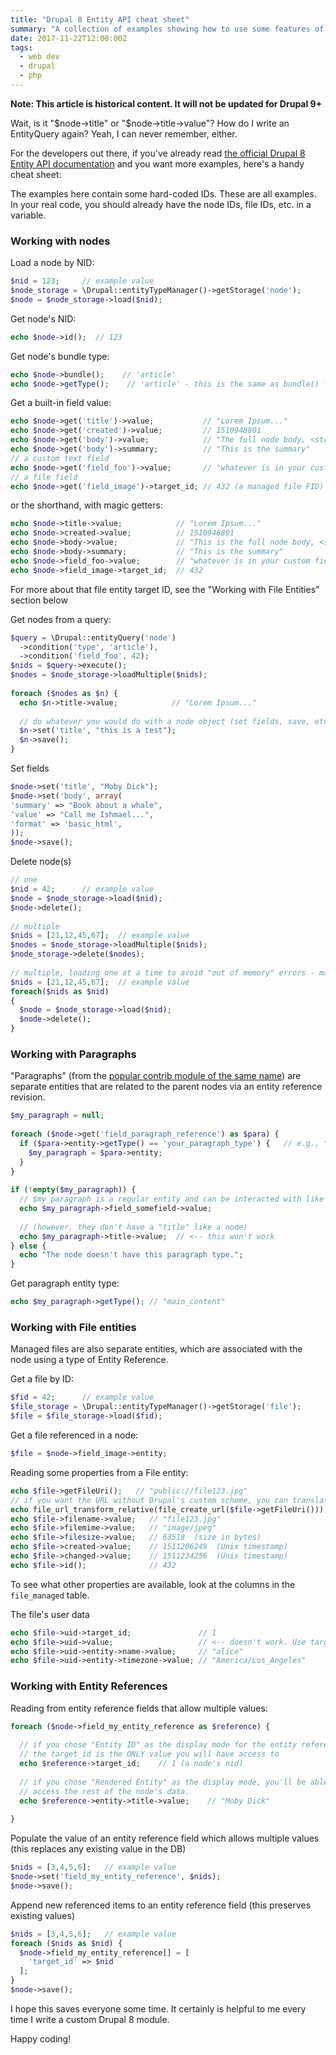 ```yaml
---
title: "Drupal 8 Entity API cheat sheet"
summary: "A collection of examples showing how to use some features of the Drupal 8 Entity API."
date: 2017-11-22T12:00:00Z
tags:
  - web dev
  - drupal
  - php
---
```


**Note: This article is historical content. It will not be updated for Drupal 9+**

Wait, is it "$node->title" or "$node->title->value"? How do I write an EntityQuery again? Yeah, I can never remember, either.

For the developers out there, if you've already read [the official Drupal 8 Entity API documentation](https://www.drupal.org/docs/8/api/entity-api/working-with-the-entity-api) and you want more examples, here's a handy cheat sheet:

The examples here contain some hard-coded IDs. These are all examples. In your real code, you should already have the node IDs, file IDs, etc. in a variable.

### Working with nodes

Load a node by NID:

```php
$nid = 123;     // example value
$node_storage = \Drupal::entityTypeManager()->getStorage('node');
$node = $node_storage->load($nid);
```

Get node's NID:

```php
echo $node->id();  // 123
```

Get node's bundle type:

```php
echo $node->bundle();    // 'article'
echo $node->getType();    // 'article' - this is the same as bundle() for most entities, but doesn't work for all entity types
```

Get a built-in field value:

```php
echo $node->get('title')->value;           // "Lorem Ipsum..."
echo $node->get('created')->value;         // 1510948801
echo $node->get('body')->value;            // "The full node body, <strong>with HTML</strong>"
echo $node->get('body')->summary;          // "This is the summary"
// a custom text field
echo $node->get('field_foo')->value;       // "whatever is in your custom field"
// a file field
echo $node->get('field_image')->target_id; // 432 (a managed file FID)
```

or the shorthand, with magic getters:

```php
echo $node->title->value;            // "Lorem Ipsum..."
echo $node->created->value;          // 1510948801
echo $node->body->value;             // "This is the full node body, <strong>with HTML</strong>"
echo $node->body->summary;           // "This is the summary"
echo $node->field_foo->value;        // "whatever is in your custom field"
echo $node->field_image->target_id;  // 432
```

For more about that file entity target ID, see the "Working with File Entities" section below

Get nodes from a query:

```php
$query = \Drupal::entityQuery('node')
  ->condition('type', 'article'),
  ->condition('field_foo', 42);
$nids = $query->execute();
$nodes = $node_storage->loadMultiple($nids);
 
foreach ($nodes as $n) {
  echo $n->title->value;            // "Lorem Ipsum..."
 
  // do whatever you would do with a node object (set fields, save, etc.)
  $n->set('title', "this is a test");
  $n->save();
}
```

Set fields

```php
$node->set('title', "Moby Dick");
$node->set('body', array(
'summary' => "Book about a whale",
'value' => "Call me Ishmael...",
'format' => 'basic_html',
));
$node->save();
```

Delete node(s)

```php
// one
$nid = 42;      // example value
$node = $node_storage->load($nid);
$node->delete();
 
// multiple
$nids = [21,12,45,67];  // example value
$nodes = $node_storage->loadMultiple($nids);
$node_storage->delete($nodes);
 
// multiple, loading one at a time to avoid "out of memory" errors - may be slow
$nids = [21,12,45,67];  // example value
foreach($nids as $nid)
{
  $node = $node_storage->load($nid);
  $node->delete();
}
```

### Working with Paragraphs

"Paragraphs" (from the [popular contrib module of the same name](http://dgo.to/paragraphs)) are separate entities that are related to the parent nodes via an entity reference revision.

```php
$my_paragraph = null;
 
foreach ($node->get('field_paragraph_reference') as $para) {
  if ($para->entity->getType() == 'your_paragraph_type') {   // e.g., "main_content" or "social_media"
    $my_paragraph = $para->entity;
  }
}
 
if (!empty($my_paragraph)) {
  // $my_paragraph is a regular entity and can be interacted with like any other entity
  echo $my_paragraph->field_somefield->value;
 
  // (however, they don't have a "title" like a node)
  echo $my_paragraph->title->value;  // <-- this won't work
} else {
  echo "The node doesn't have this paragraph type.";
}
```

Get paragraph entity type:

```php
echo $my_paragraph->getType(); // "main_content"
```

### Working with File entities

Managed files are also separate entities, which are associated with the node using a type of Entity Reference.

Get a file by ID:

```php
$fid = 42;      // example value
$file_storage = \Drupal::entityTypeManager()->getStorage('file');
$file = $file_storage->load($fid);
```

Get a file referenced in a node:

```php
$file = $node->field_image->entity;
```

Reading some properties from a File entity:

```php
echo $file->getFileUri();   // "public://file123.jpg"
// if you want the URL without Drupal's custom scheme, you can translate it to a plain URL:
echo file_url_transform_relative(file_create_url($file->getFileUri()));   // "/sites/default/files/public/file123.jpg"
echo $file->filename->value;   // "file123.jpg"
echo $file->filemime->value;   // "image/jpeg"
echo $file->filesize->value;   // 63518  (size in bytes)
echo $file->created->value;    // 1511206249  (Unix timestamp)
echo $file->changed->value;    // 1511234256  (Unix timestamp)
echo $file->id();              // 432
```

To see what other properties are available, look at the columns in the `file_managed` table.

The file's user data

```php
echo $file->uid->target_id;               // 1
echo $file->uid->value;                   // <-- doesn't work. Use target_id instead.
echo $file->uid->entity->name->value;     // "alice"
echo $file->uid->entity->timezone->value; // "America/Los_Angeles"
```

### Working with Entity References

Reading from entity reference fields that allow multiple values:

```php
foreach ($node->field_my_entity_reference as $reference) {
 
  // if you chose "Entity ID" as the display mode for the entity reference field,
  // the target_id is the ONLY value you will have access to
  echo $reference->target_id;    // 1 (a node's nid)
 
  // if you chose "Rendered Entity" as the display mode, you'll be able to 
  // access the rest of the node's data.
  echo $reference->entity->title->value;    // "Moby Dick"
 
}
```

Populate the value of an entity reference field which allows multiple values (this replaces any existing value in the DB)

```php
$nids = [3,4,5,6];   // example value
$node->set('field_my_entity_reference', $nids);
$node->save();
```

Append new referenced items to an entity reference field (this preserves existing values)

```php
$nids = [3,4,5,6];   // example value
foreach ($nids as $nid) {
  $node->field_my_entity_reference[] = [
    'target_id' => $nid
  ];
}
$node->save();
```

I hope this saves everyone some time. It certainly is helpful to me every time I write a custom Drupal 8 module.

Happy coding!

